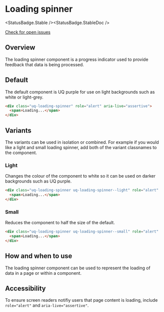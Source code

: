 
# Loading spinner

<StatusBadge.Stable /><StatusBadge.StableDoc />

<a href="https://github.com/uq-its-ss/design-system/issues" class="uq-button uq-button--text" target="_blank">Check for open issues</a>

## Overview

The loading spinner component is a progress indicator used to provide feedback that data is being processed.

## Default
The default component is UQ purple for use on light backgrounds such as white or light-grey. 

<Canvas withSource="none">
  <Story id="components-loading-spinner--loading-spinner" />
</Canvas>

```html
<div class="uq-loading-spinner" role="alert" aria-live="assertive">
  <span>Loading...</span>
</div>
```

## Variants
The variants can be used in isolation or combined. For example if you would like a light and small loading spinner, add both of the variant classnames to the component. 

### Light
Changes the colour of the component to white so it can be used on darker backgrounds such as UQ purple. 

<Canvas withSource="none">
  <Story id="components-loading-spinner--loading-spinner-light" />
</Canvas>

```html
<div class="uq-loading-spinner uq-loading-spinner--light" role="alert" aria-live="assertive">
  <span>Loading...</span>
</div>
```

### Small
Reduces the component to half the size of the default.

<Canvas withSource="none">
  <Story id="components-loading-spinner--loading-spinner-small" />
</Canvas>

```html
<div class="uq-loading-spinner uq-loading-spinner--small" role="alert" aria-live="assertive">
  <span>Loading...</span>
</div>
```

## How and when to use

The loading spinner component can be used to represent the loading of data in a page or within a component.

## Accessibility

To ensure screen readers notifiy users that page content is loading, include `role="alert"` and `aria-live="assertive"`.